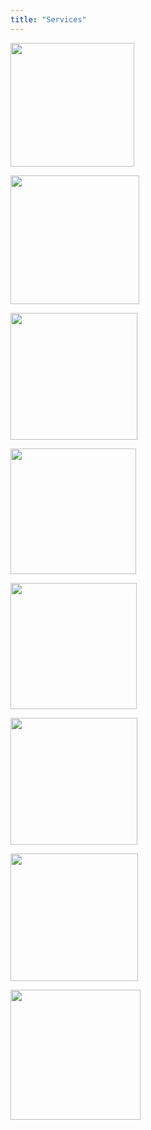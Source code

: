 ```yaml
---
title: "Services"
---
```


[![](images/image-1408807074.png){width="198"}](/Users/cordarrylhall/CorDarryl Hall Data Portfolio/CorDarryl Hall Data Portfolio/posts/powerbi.qmd)

![](images/image-1688078315.png){width="206"}

![](images/image-1090825377.png){width="203"}

![](images/image-67161923.png){width="201"}

![](images/image-99773171.png){width="202"}

![](images/image-1984031692.png){width="203"}

![](images/image-980748517.png){width="204"}

![](images/image-1721501524.png){width="208"}
